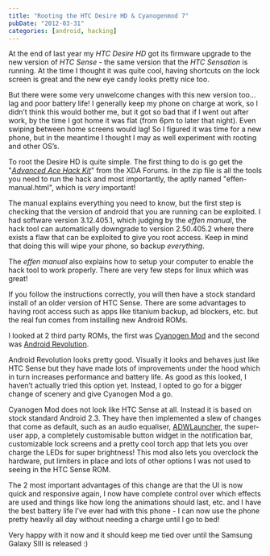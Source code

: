 ```yaml
---
title: "Rooting the HTC Desire HD & Cyanogenmod 7"
pubDate: "2012-03-31"
categories: [android, hacking]
---
```


At the end of last year my _HTC Desire HD_ got its firmware upgrade to the new
version of _HTC Sense_ - the same version that the _HTC Sensation_ is running.
At the time I thought it was quite cool, having shortcuts on the lock screen is
great and the new eye candy looks pretty nice too.

But there were some very unwelcome changes with this new version too… lag and
poor battery life! I generally keep my phone on charge at work, so I didn’t
think this would bother me, but it got so bad that if I went out after work, by
the time I got home it was flat (from 6pm to later that night). Even swiping
between home screens would lag! So I figured it was time for a new phone, but in
the meantime I thought I may as well experiment with rooting and other OS’s.

To root the Desire HD is quite simple. The first thing to do is go get the
"_[<u>Advanced Ace Hack
Kit</u>](http://forum.xda-developers.com/showthread.php?t=1259821)_" from the
XDA Forums. In the zip file is all the tools you need to run the hack and most
importantly, the aptly named "effen-manual.html", which is _very_ important!

The manual explains everything you need to know, but the first step is checking
that the version of android that you are running can be exploited. I had
software version 3.12.405.1, which judging by the _effen manual_, the hack tool
can automatically downgrade to version 2.50.405.2 where there exists a flaw that
can be exploited to give you root access. Keep in mind that doing this will
wipe your phone, so backup _everything_.

The _effen manual_ also explains how to setup your computer to enable the hack
tool to work properly. There are very few steps for linux which was great!

If you follow the instructions correctly, you will then have a stock standard
install of an older version of HTC Sense. There are some advantages to having
root access such as apps like titanium backup, ad blockers, etc. but the real
fun comes from installing new Android ROMs.

I looked at 2 third party ROMs, the first was [Cyanogen
Mod](http://www.cyanogenmod.com/) and the second was [Android
Revolution](http://forum.xda-developers.com/showthread.php?t=840040).

Android Revolution looks pretty good. Visually it looks and behaves just like
HTC Sense but they have made lots of improvements under the hood which in turn
increases performance and battery life. As good as this looked, I haven’t
actually tried this option yet. Instead, I opted to go for a bigger change of
scenery and give Cyanogen Mod a go.

Cyanogen Mod does not look like HTC Sense at all. Instead it is based on stock
standard Android 2.3. They have then implemented a slew of changes that come as
default, such as an audio equaliser,
[ADWLauncher](https://play.google.com/store/apps/details?id=org.adw.launcher&hl=en),
the super-user app, a completely customisable button widget in the notification
bar, customizable lock screens and a pretty cool torch app that lets you over
charge the LEDs for super brightness! This mod also lets you overclock the
hardware, put limiters in place and lots of other options I was not used to
seeing in the HTC Sense ROM.

The 2 most important advantages of this change are that the UI is now quick and
responsive again, I now have complete control over which effects are used and
things like how long the animations should last, etc. and I have the best
battery life I’ve ever had with this phone - I can now use the phone pretty
heavily all day without needing a charge until I go to bed!

Very happy with it now and it should keep me tied over until the Samsung Galaxy
SIII is released :)
